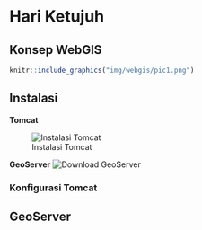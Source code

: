 # Hari Ketujuh 

## Konsep WebGIS

```r
knitr::include_graphics("img/webgis/pic1.png")
```

## Instalasi

**Tomcat**

![Instalasi Tomcat](https://youtu.be/IC_wnPZYyYA)

**GeoServer**
![Download GeoServer](https://youtu.be/NxV6bIpkaGw)

### 
### Konfigurasi Tomcat


## GeoServer






